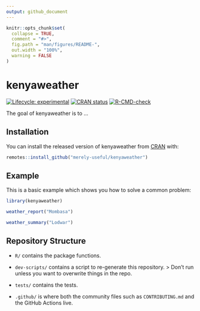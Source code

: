 ```yaml
---
output: github_document
---
```


<!-- README.md is generated from README.Rmd. Please edit that file -->

```r
knitr::opts_chunk$set(
  collapse = TRUE,
  comment = "#>",
  fig.path = "man/figures/README-",
  out.width = "100%",
  warning = FALSE
)
```

# kenyaweather

<!-- badges: start -->
[![Lifecycle: experimental](https://img.shields.io/badge/lifecycle-experimental-orange.svg)](https://www.tidyverse.org/lifecycle/#experimental)
[![CRAN status](https://www.r-pkg.org/badges/version/kenyaweather)](https://CRAN.R-project.org/package=kenyaweather)
[![R-CMD-check](https://github.com/merely-useful/kenyaweather/workflows/R-CMD-check/badge.svg)](https://github.com/merely-useful/kenyaweather/actions)
<!-- badges: end -->

The goal of kenyaweather is to ...

## Installation

You can install the released version of kenyaweather from [CRAN](https://CRAN.R-project.org) with:

``` r
remotes::install_github("merely-useful/kenyaweather")
```

## Example

This is a basic example which shows you how to solve a common problem:

```r
library(kenyaweather)

weather_report("Mombasa")
```

```r
weather_summary("Lodwar")
```

## Repository Structure

- `R/` contains the package functions.
- `dev-scripts/` contains a script to re-generate this repository.
> Don't run unless you want to overwrite things in the repo.

- `tests/` contains the tests.
- `.github/` is where both the community files such as `CONTRIBUTING.md` and the GitHub Actions live. 
